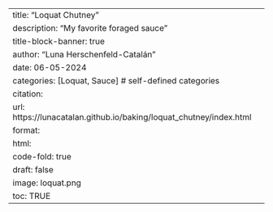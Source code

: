 ---
title: "Loquat Chutney"
description: "My favorite foraged sauce"
title-block-banner: true
author: "Luna Herschenfeld-Catalán"
date: 06-05-2024
categories: [Loquat, Sauce] # self-defined categories
citation: 
  url: https://lunacatalan.github.io/baking/loquat_chutney/index.html 
format:
  html:
    code-fold: true
draft: false
image: loquat.png
toc: TRUE
---